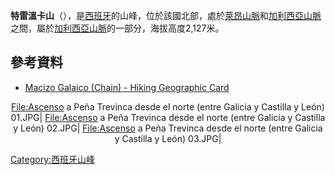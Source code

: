 {{Coord|42|14|33.6|N|6|47|45.6|W|display=title}}

'''特雷溫卡山'''（{{lang-es|Peña Trevinca}}），是[[西班牙|西班牙]]的山峰，位於該國北部，處於[[萊昂山脈|萊昂山脈]]和[[加利西亞山脈|加利西亞山脈]]之間，屬於[[加利西亞山脈|加利西亞山脈]]的一部分，海拔高度2,127米。
==參考資料==
*[http://www.senderisme.com/terrfile.aspx?idioma=en-IE&idterr=332 Macizo Galaico (Chain) - Hiking Geographic Card] {{Wayback|url=http://www.senderisme.com/terrfile.aspx?idioma=en-IE&idterr=332 |date=20140714182644 }}

<center><gallery>
File:Ascenso a Peña Trevinca desde el norte (entre Galicia y Castilla y León) 01.JPG|
File:Ascenso a Peña Trevinca desde el norte (entre Galicia y Castilla y León) 02.JPG|
File:Ascenso a Peña Trevinca desde el norte (entre Galicia y Castilla y León) 03.JPG|
</gallery></center>

{{Spain-geo-stub}}
[[Category:西班牙山峰|Category:西班牙山峰]]